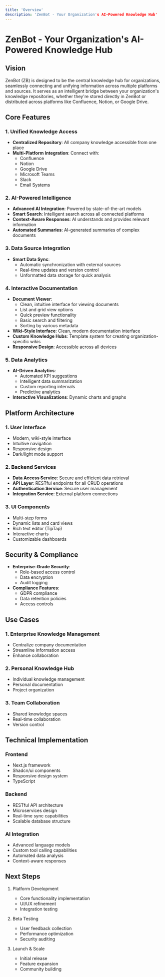 ```yaml
---
title: 'Overview'
description: 'ZenBot - Your Organization's AI-Powered Knowledge Hub'
---
```


# ZenBot - Your Organization's AI-Powered Knowledge Hub

## Vision

ZenBot (ZB) is designed to be the central knowledge hub for organizations, seamlessly connecting and unifying information across multiple platforms and sources. It serves as an intelligent bridge between your organization's knowledge repositories, whether they're stored directly in ZenBot or distributed across platforms like Confluence, Notion, or Google Drive.

## Core Features

### 1. Unified Knowledge Access
- **Centralized Repository**: All company knowledge accessible from one place
- **Multi-Platform Integration**: Connect with:
  - Confluence
  - Notion
  - Google Drive
  - Microsoft Teams
  - Slack
  - Email Systems

### 2. AI-Powered Intelligence
- **Advanced AI Integration**: Powered by state-of-the-art models
- **Smart Search**: Intelligent search across all connected platforms
- **Context-Aware Responses**: AI understands and provides relevant information
- **Automated Summaries**: AI-generated summaries of complex documents

### 3. Data Source Integration
- **Smart Data Sync**: 
  - Automatic synchronization with external sources
  - Real-time updates and version control
  - Unformatted data storage for quick analysis

### 4. Interactive Documentation
- **Document Viewer**: 
  - Clean, intuitive interface for viewing documents
  - List and grid view options
  - Quick preview functionality
  - Basic search and filtering
  - Sorting by various metadata
- **Wiki-Style Interface**: Clean, modern documentation interface
- **Custom Knowledge Hubs**: Template system for creating organization-specific wikis
- **Responsive Design**: Accessible across all devices

### 5. Data Analytics
- **AI-Driven Analytics**:
  - Automated KPI suggestions
  - Intelligent data summarization
  - Custom reporting intervals
  - Predictive analytics
- **Interactive Visualizations**: Dynamic charts and graphs

## Platform Architecture

### 1. User Interface
- Modern, wiki-style interface
- Intuitive navigation
- Responsive design
- Dark/light mode support

### 2. Backend Services
- **Data Access Service**: Secure and efficient data retrieval
- **API Layer**: RESTful endpoints for all CRUD operations
- **Authentication Service**: Secure user management
- **Integration Service**: External platform connections

### 3. UI Components
- Multi-step forms
- Dynamic lists and card views
- Rich text editor (TipTap)
- Interactive charts
- Customizable dashboards

## Security & Compliance

- **Enterprise-Grade Security**:
  - Role-based access control
  - Data encryption
  - Audit logging
- **Compliance Features**:
  - GDPR compliance
  - Data retention policies
  - Access controls

## Use Cases

### 1. Enterprise Knowledge Management
- Centralize company documentation
- Streamline information access
- Enhance collaboration

### 2. Personal Knowledge Hub
- Individual knowledge management
- Personal documentation
- Project organization

### 3. Team Collaboration
- Shared knowledge spaces
- Real-time collaboration
- Version control

## Technical Implementation

### Frontend
- Next.js framework
- Shadcn/ui components
- Responsive design system
- TypeScript

### Backend
- RESTful API architecture
- Microservices design
- Real-time sync capabilities
- Scalable database structure

### AI Integration
- Advanced language models
- Custom tool calling capabilities
- Automated data analysis
- Context-aware responses

## Next Steps

1. Platform Development
   - Core functionality implementation
   - UI/UX refinement
   - Integration testing

2. Beta Testing
   - User feedback collection
   - Performance optimization
   - Security auditing

3. Launch & Scale
   - Initial release
   - Feature expansion
   - Community building
